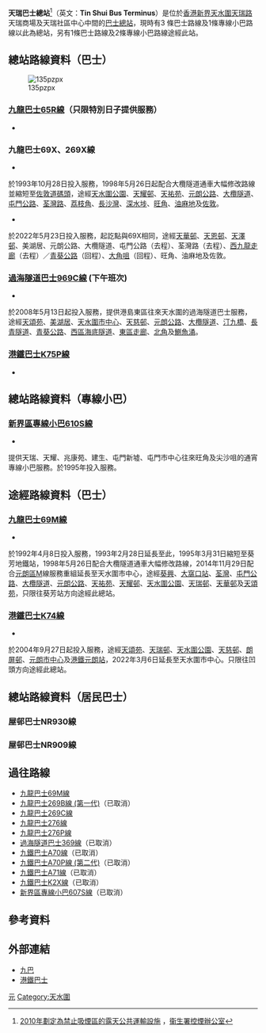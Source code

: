 {{Infobox HK Bus terminus 
| name= 天瑞巴士總站
| engname= Tin Shui Bus Terminus 
| image= Tin Shui bus terminus 1 22-03-2019.jpg
| district= [[元朗區|元朗區]]
| area= [[九巴|九巴]]<br>-天瑞／天耀／天盛／嘉湖南
| street= [[天瑞路|天瑞路]]天瑞商場及天瑞社區中心中間
| coordinates= {{Coord|22|27|19.13|N|113|59|55.29|E}}
| opendate= 1993年10月28日
| terminate= 九巴<br>[[九龍巴士69X線|69X、269X]]<br/>[[過海隧道巴士|過海隧道巴士]]<br/>[[過海隧道巴士969C線|969C]] (下午班次)<br>[[港鐵巴士|港鐵巴士]]<br>[[港鐵巴士K75P線|K75P]]<br>[[香港小巴|專線小巴]]<br>610S
| via= 九巴<br>[[九龍巴士69M線|69M]]<br>港鐵巴士<br>[[港鐵巴士K74線|K74]]
| feeder= [[香港輕鐵|輕鐵]][[天瑞站|天瑞站]]（705、706、761P）
| nearbystreets= 天瑞路
| nearbysights= [[天瑞商場|天瑞商場]]、[[天水圍公園|天水圍公園]]、[[天瑞社區中心|天瑞社區中心]]、[[天瑞邨|天瑞邨]]、[[天愛苑|天愛苑]]
| notes= 
| alternative=
| bgcolor= green 
| fontcolor= white
}}

'''天瑞巴士總站'''<ref>[http://www.tco.gov.hk/tc_chi/legislation/open_air_ptfs_list.html 2010年劃定為禁止吸煙區的露天公共運輸設施] {{Wayback|url=http://www.tco.gov.hk/tc_chi/legislation/open_air_ptfs_list.html |date=20140222013445 }}，[[衞生署控煙辦公室|衞生署控煙辦公室]]</ref>（英文：'''Tin Shui Bus Terminus'''）是位於[[香港|香港]][[新界|新界]][[天水圍|天水圍]][[天瑞路|天瑞路]]天瑞商場及天瑞社區中心中間的[[巴士總站|巴士總站]]，現時有3<!--4-->條巴士路線及1條專線小巴路線以此為總站，另有1條巴士路線及2條專線小巴路線途經此站。

==總站路線資料（巴士）==
[[File:TinShuiBTPlan.png|135pzpx]]

===[[九龍巴士65R線|九龍巴士65R線]]（只限特別日子提供服務）===
*{{HK Bus Route KLNT|65R|inline}}

===九龍巴士69X、269X線===
;{{KMB|69X}}
*{{HK Bus Route KLNT|69X|inline}}
於1993年10月28日投入服務，1998年5月26日起配合大欖隧道通車大幅修改路線並縮短至[[佐敦道碼頭|佐敦道碼頭]]，途經[[天水圍公園|天水圍公園]]、[[天耀邨|天耀邨]]、[[天祐苑|天祐苑]]、[[元朗公路|元朗公路]]、[[大欖隧道|大欖隧道]]、[[屯門公路|屯門公路]]、[[荃灣路|荃灣路]]、[[荔枝角|荔枝角]]、[[長沙灣|長沙灣]]、[[深水埗|深水埗]]、[[旺角|旺角]]、[[油麻地|油麻地]]及[[佐敦|佐敦]]。
;{{KMB|269X}}
*{{HK Bus Route KLNT|269X|inline}}
於2022年5月23日投入服務，起訖點與69X相同，途經[[天華邨|天華邨]]、[[天恩邨|天恩邨]]、[[天澤邨|天澤邨]]、美湖居、元朗公路、大欖隧道、屯門公路（去程）、荃灣路（去程）、[[西九龍走廊|西九龍走廊]]（去程）／[[青葵公路|青葵公路]]（回程）、[[大角咀|大角咀]]（回程）、旺角、油麻地及佐敦。

===[[過海隧道巴士969C線|過海隧道巴士969C線]] (下午班次) === 
*{{HK Bus Route Cross Harbour|969C|afternoon}}
於2008年5月13日起投入服務，提供港島東區往來天水圍的過海隧道巴士服務，途經[[天頌苑|天頌苑]]、[[美湖居|美湖居]]、[[天水圍市中心|天水圍市中心]]、[[天慈邨|天慈邨]]、[[元朗公路|元朗公路]]、[[大欖隧道|大欖隧道]]、[[汀九橋|汀九橋]]、[[長青隧道|長青隧道]]、[[青葵公路|青葵公路]]、[[西區海底隧道|西區海底隧道]]、[[東區走廊|東區走廊]]、[[北角|北角]]及[[鰂魚涌|鰂魚涌]]。

===[[港鐵巴士K75P線|港鐵巴士K75P線]]=== 
*{{HK Bus Route KLNT|K75P|inline}}

==總站路線資料（專線小巴）==
===[[新界區專線小巴610S線|新界區專線小巴610S線]]===
*{{HK MiniBus Route NT Show:610S|format=inline}}
提供天瑞、天耀、兆康苑、建生、屯門新墟、屯門市中心往來旺角及尖沙咀的通宵專線小巴服務。於1995年投入服務。

==途經路線資料（巴士）==
===[[九龍巴士69M線|九龍巴士69M線]]===
*{{HK Bus Route KLNT|69M|inline}}
於1992年4月8日投入服務，1993年2月28日延長至此，1995年3月31日縮短至葵芳地鐵站，1998年5月26日配合大欖隧道通車大幅修改路線，2014年11月29日配合[[元朗區|元朗區]]M線服務重組延長至天水圍市中心，途經[[葵興|葵興]]、[[大窩口站|大窩口站]]、[[荃灣|荃灣]]、[[屯門公路|屯門公路]]、[[大欖隧道|大欖隧道]]、[[元朗公路|元朗公路]]、[[天祐苑|天祐苑]]、[[天耀邨|天耀邨]]、[[天水圍公園|天水圍公園]]、[[天瑞邨|天瑞邨]]、[[天華邨|天華邨]]及[[天頌苑|天頌苑]]，只限往葵芳站方向途經此總站。

===[[港鐵巴士K74線|港鐵巴士K74線]]=== 
*{{HK Bus Route KLNT|K74|inline}}
於2004年9月27日起投入服務，途經[[天頌苑|天頌苑]]、[[天瑞邨|天瑞邨]]、[[天水圍公園|天水圍公園]]、[[天慈邨|天慈邨]]、[[朗屏邨|朗屏邨]]、[[元朗市中心|元朗市中心]]及[[港鐵|港鐵]][[元朗站_(屯馬綫)|元朗站]]，2022年3月6日延長至天水圍市中心。只限往凹頭方向途經此總站。

==總站路線資料（居民巴士）==
===屋邨巴士NR930線===

===屋邨巴士NR909線===

==過往路線==
*[[九龍巴士69M線|九龍巴士69M線]]
*[[九龍巴士269B線#昔日的九巴路線269B|九龍巴士269B線 (第一代)]]（已取消）
*[[九龍巴士269C線|九龍巴士269C線]]
*[[九龍巴士276線|九龍巴士276線]]
*[[九龍巴士276P線|九龍巴士276P線]]
*[[過海隧道巴士369線|過海隧道巴士369線]]（已取消）
*[[九鐵巴士A70線|九鐵巴士A70線]]（已取消）
*[[九鐵巴士A70P線_(第二代)|九鐵巴士A70P線 (第二代)]]（已取消）
*[[九鐵巴士A71線|九鐵巴士A71線]]（已取消）
*[[九鐵巴士K2X線|九鐵巴士K2X線]]（已取消）
*[[新界區專線小巴607S線|新界區專線小巴607S線]]（已取消）

==參考資料==
{{reflist}}

==外部連結==
*[http://www.kmb.hk 九巴]{{Wayback|url=http://www.kmb.hk/ |date=20121206050156 }}
*[http://mtr.com.hk/ch/customer/services/bus_rf_index.html 港鐵巴士]{{Wayback|url=http://mtr.com.hk/ch/customer/services/bus_rf_index.html |date=20141112184644 }}

{{香港元朗區巴士總站列表}}

[[Category:香港公共運輸交匯處|元]]
[[Category:天水圍|Category:天水圍]]